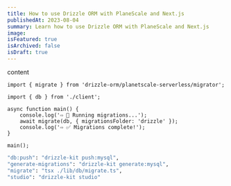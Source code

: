 ```yaml
---
title: How to use Drizzle ORM with PlaneScale and Next.js
publishedAt: 2023-08-04
summary: Learn how to use Drizzle ORM with PlaneScale and Next.js
image:
isFeatured: true
isArchived: false
isDraft: true
---
```


content

```tsx title="lib/db/client.ts" {3}
import { migrate } from 'drizzle-orm/planetscale-serverless/migrator';

import { db } from './client';

async function main() {
    console.log('⇨ 🚀 Running migrations...');
    await migrate(db, { migrationsFolder: 'drizzle' });
    console.log('⇨ ✅ Migrations complete!');
}

main();
```

```bash
"db:push": "drizzle-kit push:mysql",
"generate-migrations": "drizzle-kit generate:mysql",
"migrate": "tsx ./lib/db/migrate.ts",
"studio": "drizzle-kit studio"
```
